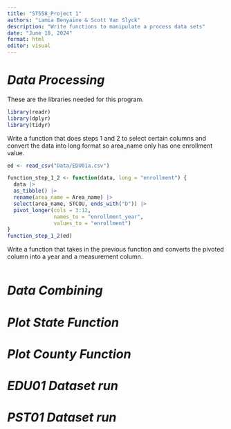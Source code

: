 ```yaml
---
title: "ST558_Project 1"
authors: "Lamia Benyaine & Scott Van Slyck"
description: "Write functions to manipulate a process data sets"
date: "June 18, 2024"
format: html
editor: visual
---
```


# *Data Processing*

These are the libraries needed for this program.

```r
library(readr)
library(dplyr)
library(tidyr)
```

Write a function that does steps 1 and 2 to select certain columns and convert the data into long format so area_name only has one enrollment value.

```r
ed <- read_csv("Data/EDU01a.csv")
```

```r
function_step_1_2 <- function(data, long = "enrollment") {
  data |>
  as_tibble() |>
  rename(area_name = Area_name) |>
  select(area_name, STCOU, ends_with("D")) |>
  pivot_longer(cols = 3:12,
               names_to = "enrollment_year", 
               values_to = "enrollment")
}
function_step_1_2(ed)

```

Write a function that takes in the previous function and converts the pivoted column into a year and a measurement column.

```r

```

# *Data Combining*

# *Plot State Function*

# *Plot County Function*

# *EDU01 Dataset run*

# *PST01 Dataset run*
